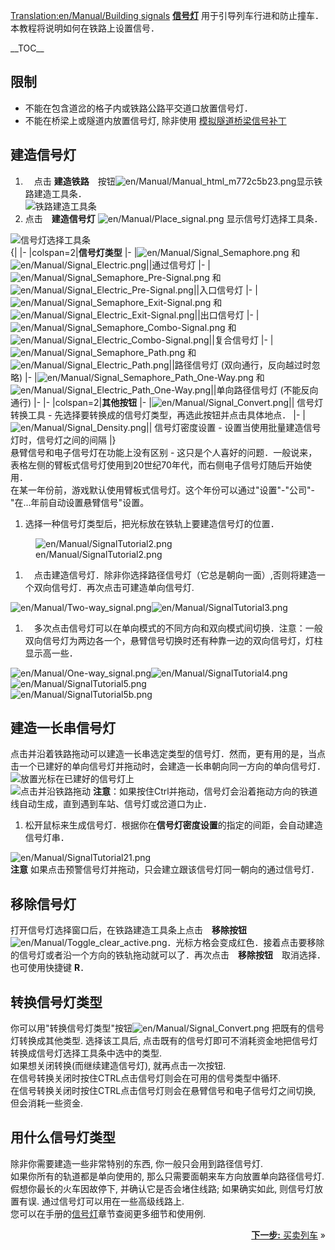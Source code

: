 [[Translation:en/Manual/Building signals]]
{{zh/Manual/Tutorial/教程}}
'''[[zh/Manual/信号灯|信号灯]]''' 用于引导列车行进和防止撞车．本教程将说明如何在铁路上设置信号．

__TOC__
== 限制 ==
* 不能在包含道岔的格子内或铁路公路平交道口放置信号灯．
* 不能在桥梁上或隧道内放置信号灯, 除非使用 [[en/Community/Patches/Tunnel Signals|模拟隧道桥梁信号补丁]]

== 建造信号灯 ==
#　点击 '''建造铁路'''　按钮[[File:en/Manual/Manual html m772c5b23.png]]显示铁路建造工具条．<br/>[[File:en/Manual/Railroad Construction.png|none|frame|铁路建造工具条]]
# 点击　'''建造信号灯''' [[File:en/Manual/Place signal.png]] 显示信号灯选择工具条．<br/>
[[File:en/Manual/Signal Selection.png|none|frame|信号灯选择工具条]]<br/>
{|
|-
|colspan=2|'''信号灯类型'''
|-
|[[File:en/Manual/Signal Semaphore.png]] 和 [[File:en/Manual/Signal Electric.png]]||通过信号灯
|-
|[[File:en/Manual/Signal Semaphore Pre-Signal.png]] 和 [[File:en/Manual/Signal Electric Pre-Signal.png]]||入口信号灯
|-
|[[File:en/Manual/Signal Semaphore Exit-Signal.png]] 和 [[File:en/Manual/Signal Electric Exit-Signal.png]]||出口信号灯
|-
|[[File:en/Manual/Signal Semaphore Combo-Signal.png]] 和 [[File:en/Manual/Signal Electric Combo-Signal.png]]||复合信号灯
|-
|[[File:en/Manual/Signal Semaphore Path.png]] 和 [[File:en/Manual/Signal Electric Path.png]]||路径信号灯 (双向通行，反向越过时忽略)
|-
|[[File:en/Manual/Signal Semaphore Path One-Way.png]] 和 [[File:en/Manual/Signal Electric Path One-Way.png]]||单向路径信号灯 (不能反向通行)
|-
|-
|colspan=2|'''其他按钮'''
|-
|[[File:en/Manual/Signal Convert.png]]|| 信号灯转换工具 - 先选择要转换成的信号灯类型，再选此按钮并点击具体地点．
|-
|[[File:en/Manual/Signal Density.png]]|| 信号灯密度设置 - 设置当使用批量建造信号灯时，信号灯之间的间隔
|}<br/>
悬臂信号和电子信号灯在功能上没有区别 - 这只是个人喜好的问题．一般说来，表格左侧的臂板式信号灯使用到20世纪70年代，而右侧电子信号灯随后开始使用．<br/>
在某一年份前，游戏默认使用臂板式信号灯。这个年份可以通过"设置"-"公司"-"在...年前自动设置悬臂信号"设置。<br/>

#选择一种信号灯类型后，把光标放在铁轨上要建造信号灯的位置．<br/>
[[File:en/Manual/SignalTutorial2.png|none|frame]]
#　点击建造信号灯．除非你选择路径信号灯（它总是朝向一面）,否则将建造一个双向信号灯．再次点击可建造单向信号灯. <br/>
[[File:en/Manual/Two-way signal.png|frame|left]][[File:en/Manual/SignalTutorial3.png|none|frame]]
#　多次点击信号灯可以在单向模式的不同方向和双向模式间切换．注意：一般双向信号灯为两边各一个，悬臂信号切换时还有种靠一边的双向信号灯，灯柱显示高一些．<br/>
[[File:en/Manual/One-way signal.png|frame|left]][[File:en/Manual/SignalTutorial4.png|none|frame]]
<br/>[[File:en/Manual/SignalTutorial5.png|none|frame]]
<br/>[[File:en/Manual/SignalTutorial5b.png|none|frame]]

== 建造一长串信号灯 ==
点击并沿着铁路拖动可以建造一长串选定类型的信号灯．然而，更有用的是，当点击一个已建好的单向信号灯并拖动时，会建造一长串朝向同一方向的单向信号灯．<br/>
[[File:en/Manual/SignalTutorial4.png|none|frame|放置光标在已建好的信号灯上]]
<br/>[[File:en/Manual/SignalTutorial20.png|none|frame|点击并沿铁路拖动]]
'''注意'''：如果按住Ctrl并拖动，信号灯会沿着拖动方向的铁道线自动生成，直到遇到车站、信号灯或岔道口为止．

#松开鼠标来生成信号灯．根据你在'''信号灯密度设置'''的指定的间距，会自动建造信号灯串．<br/>
[[File:en/Manual/SignalTutorial21.png|none|frame]]<br/>
'''注意''' 如果点击预警信号灯并拖动，只会建立跟该信号灯同一朝向的通过信号灯．

== 移除信号灯 ==
打开信号灯选择窗口后，在铁路建造工具条上点击　'''移除按钮'''[[File:en/Manual/Toggle clear active.png]]．光标方格会变成红色．接着点击要移除的信号灯或者沿一个方向的铁轨拖动就可以了．再次点击　'''移除按钮'''　取消选择．也可使用快捷键 '''R'''．

== 转换信号灯类型 ==
你可以用"转换信号灯类型"按钮[[File:en/Manual/Signal Convert.png]] 把既有的信号灯转换成其他类型. 选择该工具后, 点击既有的信号灯即可不消耗资金地把信号灯转换成信号灯选择工具条中选中的类型.<br/>
如果想关闭转换(而继续建造信号灯), 就再点击一次按钮.<br/>
在信号转换关闭时按住CTRL点击信号灯则会在可用的信号类型中循环.<br/>
在信号转换关闭时按住CTRL点击信号灯则会在悬臂信号和电子信号灯之间切换, 但会消耗一些资金.

== 用什么信号灯类型 ==
除非你需要建造一些非常特别的东西, 你一般只会用到路径信号灯. <br/>
如果你所有的轨道都是单向使用的, 那么只需要面朝来车方向放置单向路径信号灯. 假想你最长的火车因故停下, 并确认它是否会堵住线路; 如果确实如此, 则信号灯放置有误. 通过信号灯可以用在一些高级线路上. <br/>
您可以在手册的[[zh/Manual/信号灯|信号灯]]章节查阅更多细节和使用例.


<span style="float: right">[[zh/Manual/教程/买卖列车|'''下一步:''' 买卖列车]] &raquo;</span>